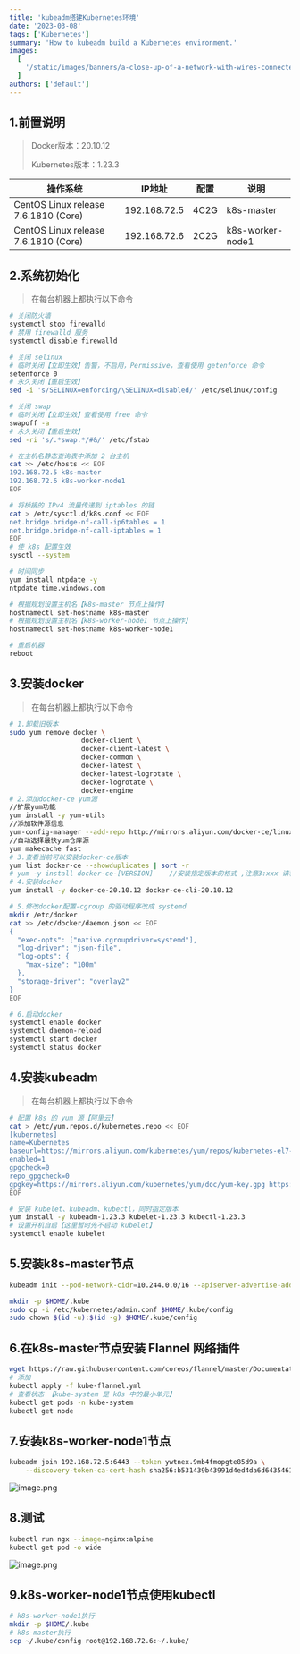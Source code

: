 ```yaml
---
title: 'kubeadm搭建Kubernetes环境'
date: '2023-03-08'
tags: ['Kubernetes']
summary: 'How to kubeadm build a Kubernetes environment.'
images:
  [
    '/static/images/banners/a-close-up-of-a-network-with-wires-connected-to-it__albertstoynov__dyUp7WPu5q4.jpeg',
  ]
authors: ['default']
---
```


## 1.前置说明
> Docker版本：20.10.12
>
> Kubernetes版本：1.23.3

| 操作系统 | IP地址 | 配置 | 说明 |
| --- | --- | --- | --- |
| CentOS Linux release 7.6.1810 (Core) | 192.168.72.5 | 4C2G | k8s-master |
| CentOS Linux release 7.6.1810 (Core) | 192.168.72.6 | 2C2G | k8s-worker-node1 |

## 2.系统初始化
> 在每台机器上都执行以下命令

```bash
# 关闭防火墙
systemctl stop firewalld
# 禁用 firewalld 服务
systemctl disable firewalld

# 关闭 selinux
# 临时关闭【立即生效】告警，不启用，Permissive，查看使用 getenforce 命令
setenforce 0  
# 永久关闭【重启生效】
sed -i 's/SELINUX=enforcing/\SELINUX=disabled/' /etc/selinux/config  

# 关闭 swap
# 临时关闭【立即生效】查看使用 free 命令
swapoff -a 
# 永久关闭【重启生效】
sed -ri 's/.*swap.*/#&/' /etc/fstab

# 在主机名静态查询表中添加 2 台主机
cat >> /etc/hosts << EOF
192.168.72.5 k8s-master
192.168.72.6 k8s-worker-node1
EOF

# 将桥接的 IPv4 流量传递到 iptables 的链
cat > /etc/sysctl.d/k8s.conf << EOF
net.bridge.bridge-nf-call-ip6tables = 1
net.bridge.bridge-nf-call-iptables = 1
EOF
# 使 k8s 配置生效
sysctl --system  

# 时间同步
yum install ntpdate -y
ntpdate time.windows.com

# 根据规划设置主机名【k8s-master 节点上操作】
hostnamectl set-hostname k8s-master
# 根据规划设置主机名【k8s-worker-node1 节点上操作】
hostnamectl set-hostname k8s-worker-node1

# 重启机器
reboot
```
## 3.安装docker
> 在每台机器上都执行以下命令

```bash
# 1.卸载旧版本
sudo yum remove docker \
                  docker-client \
                  docker-client-latest \
                  docker-common \
                  docker-latest \
                  docker-latest-logrotate \
                  docker-logrotate \
                  docker-engine
# 2.添加docker-ce yum源
//扩展yum功能
yum install -y yum-utils
//添加软件源信息
yum-config-manager --add-repo http://mirrors.aliyun.com/docker-ce/linux/centos/docker-ce.repo
//自动选择最快yum仓库源
yum makecache fast
# 3.查看当前可以安装docker-ce版本
yum list docker-ce --showduplicates | sort -r
# yum -y install docker-ce-[VERSION]    //安装指定版本的格式 ,注意3:xxx 请移除3:
# 4.安装docker
yum install -y docker-ce-20.10.12 docker-ce-cli-20.10.12
```
```bash
# 5.修改docker配置-cgroup 的驱动程序改成 systemd
mkdir /etc/docker
cat >> /etc/docker/daemon.json << EOF
{
  "exec-opts": ["native.cgroupdriver=systemd"],
  "log-driver": "json-file",
  "log-opts": {
    "max-size": "100m"
  },
  "storage-driver": "overlay2"
}
EOF
```
```bash
# 6.启动docker
systemctl enable docker
systemctl daemon-reload
systemctl start docker
systemctl status docker
```
## 4.安装kubeadm
> 在每台机器上都执行以下命令

```bash
# 配置 k8s 的 yum 源【阿里云】
cat > /etc/yum.repos.d/kubernetes.repo << EOF
[kubernetes]
name=Kubernetes
baseurl=https://mirrors.aliyun.com/kubernetes/yum/repos/kubernetes-el7-x86_64
enabled=1
gpgcheck=0
repo_gpgcheck=0
gpgkey=https://mirrors.aliyun.com/kubernetes/yum/doc/yum-key.gpg https://mirrors.aliyun.com/kubernetes/yum/doc/rpm-package-key.gpg
EOF

# 安装 kubelet、kubeadm、kubectl，同时指定版本
yum install -y kubeadm-1.23.3 kubelet-1.23.3 kubectl-1.23.3
# 设置开机自启【这里暂时先不启动 kubelet】
systemctl enable kubelet
```
## 5.安装k8s-master节点
```bash
kubeadm init --pod-network-cidr=10.244.0.0/16 --apiserver-advertise-address=192.168.72.5 --kubernetes-version v1.23.3 --service-cidr=10.96.0.0/12 --image-repository registry.aliyuncs.com/google_containers

mkdir -p $HOME/.kube
sudo cp -i /etc/kubernetes/admin.conf $HOME/.kube/config
sudo chown $(id -u):$(id -g) $HOME/.kube/config
```
## 6.在k8s-master节点安装 Flannel 网络插件
```bash
wget https://raw.githubusercontent.com/coreos/flannel/master/Documentation/kube-flannel.yml
# 添加
kubectl apply -f kube-flannel.yml
# 查看状态 【kube-system 是 k8s 中的最小单元】
kubectl get pods -n kube-system
kubectl get node
```
## 7.安装k8s-worker-node1节点
```bash
kubeadm join 192.168.72.5:6443 --token ywtnex.9mb4fmopgte85d9a \
	--discovery-token-ca-cert-hash sha256:b531439b43991d4ed4da6d64354615936e21c4b3986e54d2305995537558619c
```
![image.png](/static/images/1678181516641-ca4fcf07-7f26-4d4e-8d69-b4b096cee756.png)
## 8.测试
```bash
kubectl run ngx --image=nginx:alpine
kubectl get pod -o wide
```
![image.png](/static/images/1678182280283-4274a510-3613-4df5-ae70-4ce9c0cc0c60.png)
## 9.k8s-worker-node1节点使用kubectl
```bash
# k8s-worker-node1执行
mkdir -p $HOME/.kube
# k8s-master执行
scp ~/.kube/config root@192.168.72.6:~/.kube/
```
